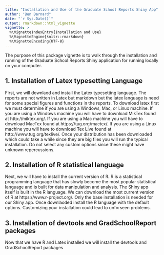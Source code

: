```yaml
---
title: "Installation and Use of the Graduate School Reports Shiny App"
author: "Ben Barnard"
date: "`r Sys.Date()`"
output: rmarkdown::html_vignette
vignette: >
  %\VignetteIndexEntry{Installation and Use}
  %\VignetteEngine{knitr::rmarkdown}
  %\VignetteEncoding{UTF-8}
---
```


The purpose of this package vignette is to walk through the installation and running of the Graduate School Reports Shiny application for running locally on your computer.

## 1. Installation of Latex typesetting Language

First, we will downlaod and install the Latex typesetting language. The reports are not written in Latex but markdown but the latex language is need for some special figures and functions in the reports. To download latex first we must determine if you are using a Windows, Mac, or Linux machine. If you are using a Windows machine you will have to download MikTex found at http://miktex.org/. If you are using a Mac machine you will have to download MacTex found at https://tug.org/mactex/. If you are using a Linux machine you will have to download Tex Live found at http://www.tug.org/texlive/. Once your distribution has been downloaded which could take a while since they are big files you will run the typical installation. Do not select any custom options since these might have unknown repercussions. 

## 2. Installation of R statistical language

Next, we will have to install the current version of R. R is a statistical programming language that has slowly become the most popular statistical language and is built for data manipulation and analysis. The Shiny app itself is built in the R language. We can download the most current version of R at https://www.r-project.org/. Only the base installation is needed for our Shiny app. Once downlaoded install the R language with the default options. Customizing your installation could lead to unforseen problems.

## 3. Installation of devtools and GradSchoolReport packages

Now that we have R and Latex installed we will install the devtools and GradSchoolReport packages
